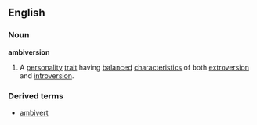 ==English==
===Noun===
'''ambiversion'''
#A [[personality]] [[trait]] having [[balance]]d [[characteristic]]s of both [[extroversion]] and [[introversion]].
===Derived terms===
*[[ambivert]]